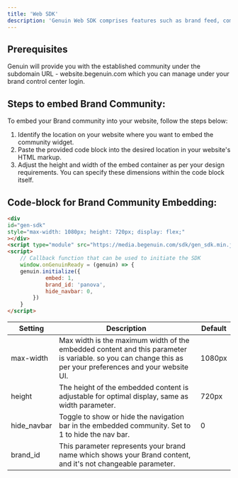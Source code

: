 ```yaml
---
title: 'Web SDK'
description: 'Genuin Web SDK comprises features such as brand feed, communities, and loops.'
---
```


## Prerequisites
Genuin will provide you with the established community under the subdomain URL - website.begenuin.com which you can manage under your brand control center login.

## Steps to embed Brand Community:
To embed your Brand community into your website, follow the steps below:
1. Identify the location on your website where you want to embed the community widget.
2. Paste the provided code block into the desired location in your website's HTML markup.
3. Adjust the height and width of the embed container as per your design requirements.
   You can specify these dimensions within the code block itself.

## Code-block for Brand Community Embedding:

```html
<div
id="gen-sdk"
style="max-width: 1080px; height: 720px; display: flex;"
></div>
<script type="module" src="https://media.begenuin.com/sdk/gen_sdk.min.js"></script>
<script>
	// Callback function that can be used to initiate the SDK
	window.onGenuinReady = (genuin) => {
	genuin.initialize({
			embed: 1,
			brand_id: 'panova',
			hide_navbar: 0,
		})
	}
</script>
```

| **Setting** | **Description** | **Default** |
| ----------- | --------------- | ----------- |
| max-width | Max width is the maximum width of the embedded content and this parameter is variable. so you can change this as per your preferences and your website UI. | 1080px |
| height | The height of the embedded content is adjustable for optimal display, same as width parameter. | 720px |
| hide_navbar | Toggle to show or hide the navigation bar in the embedded community. Set to 1 to hide the nav bar. | 0 |
| brand_id | This parameter represents your brand name which shows your Brand content, and it's not changeable parameter. |  | 
